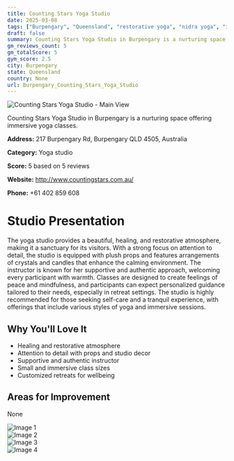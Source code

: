```yaml
---
title: Counting Stars Yoga Studio
date: 2025-03-08
tags: ["Burpengary", "Queensland", "restorative yoga", "nidra yoga", "introductory yoga", "welcoming atmosphere", "intimate classes", "Burpengary"]  
draft: false
summary: Counting Stars Yoga Studio in Burpengary is a nurturing space offering immersive yoga classes.
gm_reviews_count: 5
gm_totalScore: 5
gym_score: 2.5
city: Burpengary
state: Queensland
country: None
url: Burpengary_Counting_Stars_Yoga_Studio
---
```


<div className="aspect-[16/9] relative my-8">
  <img 
    src="https://lh5.googleusercontent.com/p/AF1QipPrBOMIJuwfA3fGiSz4vXtnKzUDhqNTxWF0nTPY=w1920-h1080-k-no"
    alt="Counting Stars Yoga Studio - Main View"
    className="object-cover absolute inset-0 w-full h-full rounded-lg"
  />
</div>

Counting Stars Yoga Studio in Burpengary is a nurturing space offering immersive yoga classes.

**Address:** 217 Burpengary Rd, Burpengary QLD 4505, Australia

**Category:** Yoga studio

**Score:** 5 based on 5 reviews

**Website:** http://www.countingstars.com.au/

**Phone:** +61 402 859 608

# Studio Presentation

The yoga studio provides a beautiful, healing, and restorative atmosphere, making it a sanctuary for its visitors. With a strong focus on attention to detail, the studio is equipped with plush props and features arrangements of crystals and candles that enhance the calming environment. The instructor is known for her supportive and authentic approach, welcoming every participant with warmth. Classes are designed to create feelings of peace and mindfulness, and participants can expect personalized guidance tailored to their needs, especially in retreat settings. The studio is highly recommended for those seeking self-care and a tranquil experience, with offerings that include various styles of yoga and immersive sessions.

## Why You'll Love It

- Healing and restorative atmosphere
- Attention to detail with props and studio decor
- Supportive and authentic instructor
- Small and immersive class sizes
- Customized retreats for wellbeing

## Areas for Improvement

None

<div className="grid grid-cols-1 xl:grid-cols-2 gap-4 my-8">
<div className="aspect-[4/3] relative"><img src="https://lh5.googleusercontent.com/p/AF1QipMaAlsWZ7Z1B9pKHeO8AuoktFg6pzNYTvTvXuM2=w1920-h1080-k-no" alt="Image 1" className="object-cover absolute inset-0 w-full h-full rounded-lg" /></div>
<div className="aspect-[4/3] relative"><img src="https://lh5.googleusercontent.com/p/AF1QipPPcofEcTNqlXLhfhoXnK8ioocy4bXlMvWuC_ZL=w1920-h1080-k-no" alt="Image 2" className="object-cover absolute inset-0 w-full h-full rounded-lg" /></div>
<div className="aspect-[4/3] relative"><img src="https://lh5.googleusercontent.com/p/AF1QipNidOMbfNwGZ0pfXzUktYvj2Eqm1D02ekK6LhfX=w1920-h1080-k-no" alt="Image 3" className="object-cover absolute inset-0 w-full h-full rounded-lg" /></div>
<div className="aspect-[4/3] relative"><img src="https://lh5.googleusercontent.com/p/AF1QipPrBOMIJuwfA3fGiSz4vXtnKzUDhqNTxWF0nTPY=w1920-h1080-k-no" alt="Image 4" className="object-cover absolute inset-0 w-full h-full rounded-lg" /></div>
</div>